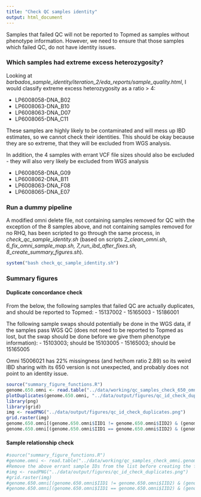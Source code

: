 ```yaml
---
title: "Check QC samples identity"
output: html_document
---
```


Samples that failed QC will not be reported to Topmed as samples without phenotype information. 
However, we need to ensure that those samples which failed QC, do not have identity issues.

### Which samples had extreme excess heterozygosity?

Looking at <i>barbados_sample_identity/iteration_2/eda_reports/sample_quality.html</i>, I would classify extreme excess heterozygosity as a ratio > 4:

- LP6008058-DNA_B02
- LP6008063-DNA_B10	
- LP6008063-DNA_D07	
- LP6008065-DNA_C11

These samples are highly likely to be contaminated and will mess up IBD estimates, so we cannot check their identities. 
This should be okay because they are so extreme, that they will be excluded from WGS analysis.

In addition, the 4 samples with errant VCF file sizes should also be excluded - they will also very likely be excluded from WGS analysis

- LP6008058-DNA_G09
- LP6008062-DNA_B11 
- LP6008063-DNA_F08
- LP6008065-DNA_E07

### Run a dummy pipeline 

A modified omni delete file, not containing samples removed for QC with the exception of the 8 samples above, and not containing samples removed for no RHQ, has been scripted to go through the same process, in <i>check_qc_sample_identity.sh</i> (based on scripts <i>2_clean_omni.sh</i>, <i>6_fix_omni_sample_map.sh, 7_run_ibd_after_fixes.sh, 8_create_summary_figures.sh</i>).


```r
system("bash check_qc_sample_identity.sh")
```

### Summary figures

#### Duplicate concordance check

From the below, the following samples that failed QC are actually duplicates, and should be reported to Topmed:
- 15137002
- 15165003
- 15186001

The following sample swaps should potentially be done in the WGS data, if the samples pass WGS QC (does not need to be reported to Topmed as lost, but the swap should be done before we give them phenotype information):
- 15103003; should be 15103005
- 15165003; should be 15165005

Omni 15006021 has 22% missingness (and het/hom ratio 2.89) so its weird IBD sharing with its 650 version is not unexpected, 
and probably does not point to an identity issue.

```r
source("summary_figure_functions.R")
genome.650.omni <- read.table("../data/working/qc_samples_check_650_omni_pairs.genome", head=T, stringsAsFactors = F)
plotDuplicates(genome.650.omni, "../data/output/figures/qc_id_check_duplicates.png")
library(png)
library(grid)
img <- readPNG("../data/output/figures/qc_id_check_duplicates.png")
grid.raster(img)
genome.650.omni[(genome.650.omni$IID1 != genome.650.omni$IID2) & (genome.650.omni$PI_HAT > 0.9),c(1:4,7:10)]
genome.650.omni[(genome.650.omni$IID1 == genome.650.omni$IID2) & (genome.650.omni$PI_HAT < 0.9),c(1:4,7:10)]
```

#### Sample relationship check

```r
#source("summary_figure_functions.R")
#genome.omni <- read.table("../data/working/qc_samples_check_omni.genome", head=T, stringsAsFactors = F)
#Remove the above errant sample IDs from the list before creating the figure
#img <- readPNG("../data/output/figures/qc_id_check_duplicates.png")
#grid.raster(img)
#genome.650.omni[(genome.650.omni$IID1 != genome.650.omni$IID2) & (genome.650.omni$PI_HAT > 0.9),c(1:4,7:10)]
#genome.650.omni[(genome.650.omni$IID1 == genome.650.omni$IID2) & (genome.650.omni$PI_HAT < 0.9),c(1:4,7:10)]
```



